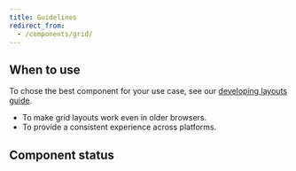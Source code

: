 ```yaml
---
title: Guidelines
redirect_from:
  - /components/grid/
---
```


<ReactExample exampleId="Grid-default" />

## When to use

To chose the best component for your use case,
see our [developing layouts guide](/development//guides/developing-layouts/).

- To make grid layouts work even in older browsers.
- To provide a consistent experience across platforms.

## Component status

<ComponentStatus component="Grid" />
